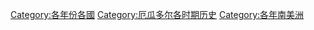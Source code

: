 [[Category:各年份各國|Category:各年份各國]]
[[Category:厄瓜多尔各时期历史|Category:厄瓜多尔各时期历史]]
[[Category:各年南美洲|Category:各年南美洲]]